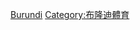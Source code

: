 {{Commons cat|Association football in Burundi}}

[[Category:非洲各國足球|Burundi]]
[[Category:布隆迪體育|Category:布隆迪體育]]